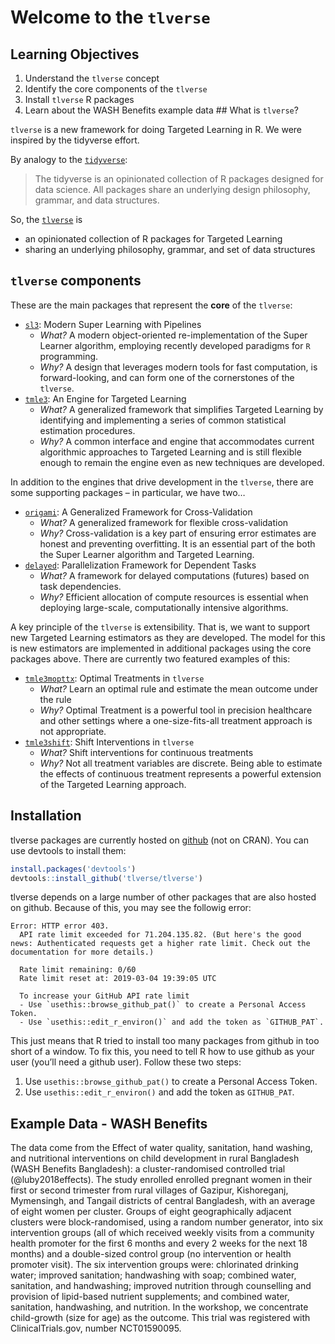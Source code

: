 # Welcome to the `tlverse` {#intro}

## Learning Objectives
<!--- appears as "X.1: Learning Objectives" in the book, where X is the chapter
corresponding to stochastic interventions -->
1. Understand the `tlverse` concept
2. Identify the core components of the `tlverse`
3. Install `tlverse` R packages
4. Learn about the WASH Benefits example data
## What is `tlverse`?

`tlverse` is a new framework for doing Targeted Learning in R. We were inspired by the tidyverse effort.

By analogy to the [`tidyverse`](https://tidyverse.org/):

> The tidyverse is an opinionated collection of R packages designed for data
> science. All packages share an underlying design philosophy, grammar, and data
> structures. 

So, the [`tlverse`](https://tlverse.org) is

* an opinionated collection of R packages for Targeted Learning
* sharing an underlying philosophy, grammar, and set of data structures

## `tlverse` components

These are the main packages that represent the **core** of the `tlverse`:

* [`sl3`](https://github.com/tlverse/sl3): Modern Super Learning with Pipelines
  * _What?_ A modern object-oriented re-implementation of the Super Learner
    algorithm, employing recently developed paradigms for `R` programming.
  * _Why?_ A design that leverages modern tools for fast computation, is
    forward-looking, and can form one of the cornerstones of the `tlverse`.

* [`tmle3`](https://github.com/tlverse/tmle3): An Engine for Targeted Learning
  * _What?_ A generalized framework that simplifies Targeted Learning by
    identifying and implementing a series of common statistical estimation
    procedures.
  * _Why?_ A common interface and engine that accommodates current algorithmic
    approaches to Targeted Learning and is still flexible enough to remain the
    engine even as new techniques are developed.

In addition to the engines that drive development in the `tlverse`, there are
some supporting packages -- in particular, we have two...

* [`origami`](https://github.com/tlverse/origami): A Generalized Framework for
   Cross-Validation
  * _What?_ A generalized framework for flexible cross-validation
  * _Why?_ Cross-validation is a key part of ensuring error estimates are honest
    and preventing overfitting. It is an essential part of the both the Super
    Learner algorithm and Targeted Learning.

* [`delayed`](https://github.com/tlverse/delayed): Parallelization Framework for
   Dependent Tasks
  * _What?_ A framework for delayed computations (futures) based on task
    dependencies.
  * _Why?_ Efficient allocation of compute resources is essential when deploying
    large-scale, computationally intensive algorithms.

A key principle of the `tlverse` is extensibility. That is, we want to support new Targeted Learning estimators as they are developed. The model for this is new estimators are implemented in additional packages using the core packages above. There are currently two featured examples of this:


* [`tmle3mopttx`](https://github.com/tlverse/tmle3mopttx): Optimal Treatments in `tlverse`
  * _What?_ Learn an optimal rule and estimate the mean outcome under the rule
  * _Why?_ Optimal Treatment is a powerful tool in precision healthcare and other settings where a one-size-fits-all treatment approach is not appropriate. 

* [`tmle3shift`](https://github.com/tlverse/tmle3shift): Shift Interventions in `tlverse`
  * _What?_ Shift interventions for continuous treatments
  * _Why?_ Not all treatment variables are discrete. Being able to estimate the effects of continuous treatment represents a powerful extension of the Targeted Learning approach.


## Installation

tlverse packages are currently hosted on [github](https://github.com/tlverse) (not on CRAN). You can use devtools to install them:

```r
install.packages('devtools')
devtools::install_github('tlverse/tlverse')
```

tlverse depends on a large number of other packages that are also hosted on github. Because of this, you may see the followig error:
```
Error: HTTP error 403.
  API rate limit exceeded for 71.204.135.82. (But here's the good news: Authenticated requests get a higher rate limit. Check out the documentation for more details.)

  Rate limit remaining: 0/60
  Rate limit reset at: 2019-03-04 19:39:05 UTC

  To increase your GitHub API rate limit
  - Use `usethis::browse_github_pat()` to create a Personal Access Token.
  - Use `usethis::edit_r_environ()` and add the token as `GITHUB_PAT`.

```

This just means that R tried to install too many packages from github in too short of a window. To fix this, you need to tell R how to use github as your user (you'll need a github user). Follow these two steps:

1. Use `usethis::browse_github_pat()` to create a Personal Access Token.
2. Use `usethis::edit_r_environ()` and add the token as `GITHUB_PAT`.

## Example Data - WASH Benefits

<!-- This will be it's own chapter written by Alan. Including an expert here for now -->
The data come from the Effect of water quality, sanitation, hand washing, and
nutritional interventions on child development in rural
Bangladesh (WASH Benefits Bangladesh):
a cluster-randomised controlled trial (@luby2018effects). The study enrolled enrolled pregnant women in their first or second trimester
from rural villages of Gazipur, Kishoreganj, Mymensingh, and Tangail districts of central Bangladesh, with an average
of eight women per cluster. Groups of eight geographically adjacent clusters were block-randomised, using a random
number generator, into six intervention groups (all of which received weekly visits from a community health promoter
for the first 6 months and every 2 weeks for the next 18 months) and a double-sized control group (no intervention or
health promoter visit). The six intervention groups were: chlorinated drinking water; improved sanitation;
handwashing with soap; combined water, sanitation, and handwashing; improved nutrition through counselling and
provision of lipid-based nutrient supplements; and combined water, sanitation, handwashing, and nutrition. In the workshop, we concentrate child-growth (size for age) as the outcome.  This trial was registered with ClinicalTrials.gov, number NCT01590095.